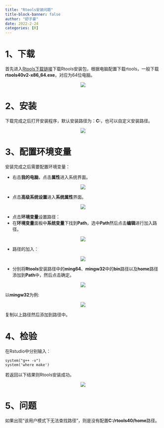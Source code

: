 ```yaml
---
title: "Rtools安装问题"
title-block-banner: false
author: "舒子豪"
date: 2022-2-24
categories: [R]
---
```

# 1、下载
首先进入[Rtools下载链接](https://cran.rstudio.com/bin/windows/Rtools/)下载Rtools安装包，根据电脑配置下载rtools，一般下载**rtools40v2-x86_64.exe**，对应为64位电脑。

<center>![](1.png)</center>

# 2、安装

下载完成之后打开安装程序，默认安装路径为：**C:\rtools40**，也可以自定义安装路径。

<center>![](2.png)</center>


# 3、配置环境变量

安装完成之后需要配置环境变量：

   * 右击**我的电脑**，点击**属性**进入系统界面。

<center>![](3.png)</center>


   * 点击**高级系统设置**进入**系统属性**界面。

<center>![](4.png)</center>


   * 点击**环境变量**设置路径：
   * 在**环境变量**面板中**系统变量**下找到**Path**，选中**Path**然后点击**编辑**进行加入路径。

<center>![](5.png)</center>



   * 路径的加入：

<center>![](6.png)</center>


   * 分别将**Rtools**安装路径中的**ming64**、**mingw32**中的**bin**路径以及**home**路径添加到**Path**中，然后点击确定。


<center>![](7.png)</center>

以**mingw32**为例:

<center>![](8.png)</center>

复制以上路径然后添加到路径中。

# 4、检验

在Rstudio中分别输入：

```
system("g++ -v")
system('where make')
```

若返回以下结果则Rtools安装成功。

<center>![](9.png)</center>

# 5、问题

如果出现“该用户模式下无法查找路径”，则是没有配置**C:/rtools40/home**路径。
